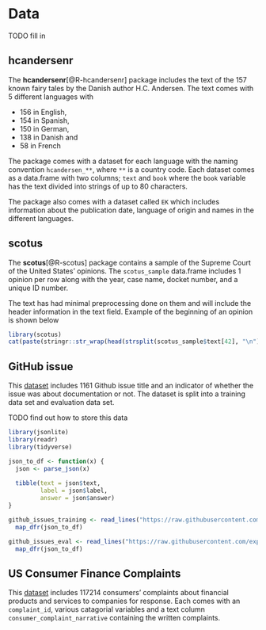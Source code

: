 # Data {#appendixdata .unnumbered}

TODO fill in

## hcandersenr {-}

The **hcandersenr**[@R-hcandersenr] package includes the text of the 157 known fairy tales by the Danish author H.C. Andersen. 
The text comes with 5 different languages with 

- 156 in English,
- 154 in Spanish,
- 150 in German,
- 138 in Danish and
- 58 in French

The package comes with a dataset for each language with the naming convention `hcandersen_**`,
where `**` is a country code.
Each dataset comes as a data.frame with two columns; `text` and `book` where the `book` variable has the text divided into strings of up to 80 characters.

The package also comes with a dataset called `EK` which includes information about the publication date, language of origin and names in the different languages.

## scotus {-}

The **scotus**[@R-scotus] package contains a sample of the Supreme Court of the United States' opinions.
The `scotus_sample` data.frame includes 1 opinion per row along with the year, case name, docket number, and a unique ID number.

The text has had minimal preprocessing done on them and will include the header information in the text field.
Example of the beginning of an opinion is shown below

```r
library(scotus)
cat(paste(stringr::str_wrap(head(strsplit(scotus_sample$text[42], "\n")[[1]])), collapse = "\n"))
```

## GitHub issue {-}

This [dataset](https://github.com/explosion/projects/tree/master/textcat-docs-issues) includes 1161 Github issue title and an indicator of whether the issue was about documentation or not.
The dataset is split into a training data set and evaluation data set.

TODO find out how to store this data

```r
library(jsonlite)
library(readr)
library(tidyverse)

json_to_df <- function(x) {
  json <- parse_json(x)
  
  tibble(text = json$text,
         label = json$label,
         answer = json$answer)
}

github_issues_training <- read_lines("https://raw.githubusercontent.com/explosion/projects/master/textcat-docs-issues/docs_issues_training.jsonl") %>%
  map_dfr(json_to_df)

github_issues_eval <- read_lines("https://raw.githubusercontent.com/explosion/projects/master/textcat-docs-issues/docs_issues_eval.jsonl") %>%
  map_dfr(json_to_df)
```

## US Consumer Finance Complaints {-}

This [dataset](https://www.kaggle.com/cfpb/us-consumer-finance-complaints) includes 117214 consumers’ complaints about financial products and services to companies for response. Each comes with an `complaint_id`, various catagorial variables and a text column `consumer_complaint_narrative` containing the written complaints.

